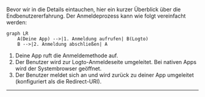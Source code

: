 
Bevor wir in die Details eintauchen, hier ein kurzer Überblick über die Endbenutzererfahrung. Der Anmeldeprozess kann wie folgt vereinfacht werden:

```mermaid
graph LR
    A(Deine App) -->|1. Anmeldung aufrufen| B(Logto)
    B -->|2. Anmeldung abschließen| A
```

1. Deine App ruft die Anmeldemethode auf.
2. Der Benutzer wird zur Logto-Anmeldeseite umgeleitet. Bei nativen Apps wird der Systembrowser geöffnet.
3. Der Benutzer meldet sich an und wird zurück zu deiner App umgeleitet (konfiguriert als die Redirect-URI).

<RegardingRedirectBasedSignIn />

---
